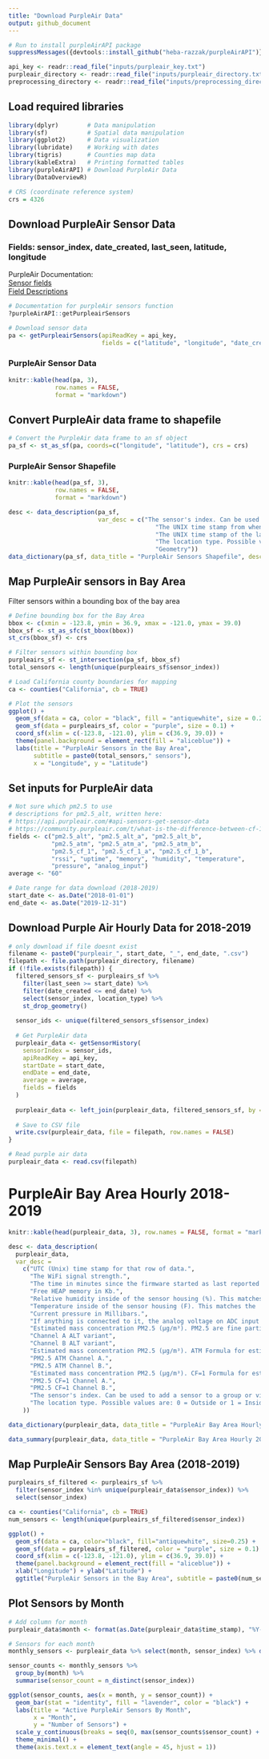 ```yaml
---
title: "Download PurpleAir Data"
output: github_document
---
```


```r
# Run to install purpleAirAPI package
suppressMessages({devtools::install_github("heba-razzak/purpleAirAPI")})
```

```r
api_key <- readr::read_file("inputs/purpleair_key.txt")
purpleair_directory <- readr::read_file("inputs/purpleair_directory.txt")
preprocessing_directory <- readr::read_file("inputs/preprocessing_directory.txt")
```

## Load required libraries

```r
library(dplyr)        # Data manipulation
library(sf)           # Spatial data manipulation
library(ggplot2)      # Data visualization
library(lubridate)    # Working with dates
library(tigris)       # Counties map data
library(kableExtra)   # Printing formatted tables
library(purpleAirAPI) # Download PurpleAir Data
library(DataOverviewR)
```

```r
# CRS (coordinate reference system)
crs = 4326
```

## Download PurpleAir Sensor Data
### Fields: sensor_index, date_created, last_seen, latitude, longitude

PurpleAir Documentation:\
[Sensor fields](https://api.purpleair.com/#api-sensors-get-sensor-data)\
[Field Descriptions](https://community.purpleair.com/t/api-history-fields-descriptions/4652)

```r
# Documentation for purpleAir sensors function
?purpleAirAPI::getPurpleairSensors
```

```r
# Download sensor data
pa <- getPurpleairSensors(apiReadKey = api_key, 
                          fields = c("latitude", "longitude", "date_created", "last_seen", "location_type")) %>% na.omit()
```

### PurpleAir Sensor Data
```r
knitr::kable(head(pa, 3),
             row.names = FALSE,
             format = "markdown")
```

## Convert PurpleAir data frame to shapefile

```r
# Convert the PurpleAir data frame to an sf object
pa_sf <- st_as_sf(pa, coords=c("longitude", "latitude"), crs = crs)
```

### PurpleAir Sensor Shapefile

```r
knitr::kable(head(pa_sf, 3),
             row.names = FALSE,
             format = "markdown")
```

```r
desc <- data_description(pa_sf, 
                         var_desc = c("The sensor's index. Can be used to add a sensor to a group or view its details.",
                                         "The UNIX time stamp from when the device was created.",
                                         "The UNIX time stamp of the last time the server received data from the device.",
                                         "The location type. Possible values are: 0 = Outside or 1 = Inside.",
                                         "Geometry"))
data_dictionary(pa_sf, data_title = "PurpleAir Sensors Shapefile", descriptions = desc, hide = c("top_n", "NA_Percentage"))
```

## Map PurpleAir sensors in Bay Area

Filter sensors within a bounding box of the bay area

```r
# Define bounding box for the Bay Area
bbox <- c(xmin = -123.8, ymin = 36.9, xmax = -121.0, ymax = 39.0)
bbox_sf <- st_as_sfc(st_bbox(bbox))
st_crs(bbox_sf) <- crs

# Filter sensors within bounding box
purpleairs_sf <- st_intersection(pa_sf, bbox_sf)
total_sensors <- length(unique(purpleairs_sf$sensor_index))

# Load California county boundaries for mapping
ca <- counties("California", cb = TRUE)

# Plot the sensors
ggplot() + 
  geom_sf(data = ca, color = "black", fill = "antiquewhite", size = 0.25) +
  geom_sf(data = purpleairs_sf, color = "purple", size = 0.1) +
  coord_sf(xlim = c(-123.8, -121.0), ylim = c(36.9, 39.0)) +
  theme(panel.background = element_rect(fill = "aliceblue")) + 
  labs(title = "PurpleAir Sensors in the Bay Area", 
       subtitle = paste0(total_sensors," sensors"),
       x = "Longitude", y = "Latitude")
```

## Set inputs for PurpleAir data

```r
# Not sure which pm2.5 to use 
# descriptions for pm2.5_alt, written here:
# https://api.purpleair.com/#api-sensors-get-sensor-data
# https://community.purpleair.com/t/what-is-the-difference-between-cf-1-atm-and-alt/6442
fields <- c("pm2.5_alt", "pm2.5_alt_a", "pm2.5_alt_b",
            "pm2.5_atm", "pm2.5_atm_a", "pm2.5_atm_b", 
            "pm2.5_cf_1", "pm2.5_cf_1_a", "pm2.5_cf_1_b",
            "rssi", "uptime", "memory", "humidity", "temperature",
            "pressure", "analog_input")
average <- "60"

# Date range for data download (2018-2019)
start_date <- as.Date("2018-01-01")
end_date <- as.Date("2019-12-31")
```

## Download Purple Air Hourly Data for 2018-2019

```r
# only download if file doesnt exist
filename <- paste0("purpleair_", start_date, "_", end_date, ".csv")
filepath <- file.path(purpleair_directory, filename)
if (!file.exists(filepath)) {
  filtered_sensors_sf <- purpleairs_sf %>% 
    filter(last_seen >= start_date) %>% 
    filter(date_created <= end_date) %>% 
    select(sensor_index, location_type) %>%
    st_drop_geometry()
  
  sensor_ids <- unique(filtered_sensors_sf$sensor_index)
  
  # Get PurpleAir data
  purpleair_data <- getSensorHistory(
    sensorIndex = sensor_ids,
    apiReadKey = api_key,
    startDate = start_date,
    endDate = end_date,
    average = average,
    fields = fields
  )
  
  purpleair_data <- left_join(purpleair_data, filtered_sensors_sf, by = "sensor_index")
  
  # Save to CSV file
  write.csv(purpleair_data, file = filepath, row.names = FALSE)
}
```

```r
# Read purple air data
purpleair_data <- read.csv(filepath)
```

# PurpleAir Bay Area Hourly 2018-2019

```r
knitr::kable(head(purpleair_data, 3), row.names = FALSE, format = "markdown")
```

```r
desc <- data_description(
  purpleair_data,
  var_desc = 
    c("UTC (Unix) time stamp for that row of data.",
      "The WiFi signal strength.",
      "The time in minutes since the firmware started as last reported by the sensor.",
      "Free HEAP memory in Kb.",
      "Relative humidity inside of the sensor housing (%). This matches the 'Raw Humidity' map layer and on average is 4% lower than ambient conditions. Null if not equipped.",
      "Temperature inside of the sensor housing (F). This matches the 'Raw Temperature' map layer and on average is 8°F higher than ambient conditions. Null if not equipped.",
      "Current pressure in Millibars.",
      "If anything is connected to it, the analog voltage on ADC input of the PurpleAir sensor control board.",
      "Estimated mass concentration PM2.5 (µg/m³). PM2.5 are fine particulates with a diameter of fewer than 2.5 microns. ALT Formula for estimation.",
      "Channel A ALT variant",
      "Channel B ALT variant",
      "Estimated mass concentration PM2.5 (µg/m³). ATM Formula for estimation.",
      "PM2.5 ATM Channel A.",
      "PM2.5 ATM Channel B.",
      "Estimated mass concentration PM2.5 (µg/m³). CF=1 Formula for estimation.",
      "PM2.5 CF=1 Channel A.",
      "PM2.5 CF=1 Channel B.",
      "The sensor's index. Can be used to add a sensor to a group or view its details.",
      "The location type. Possible values are: 0 = Outside or 1 = Inside."
    ))

data_dictionary(purpleair_data, data_title = "PurpleAir Bay Area Hourly 2018-2019", descriptions = desc, top_n = 3)
```

```r
data_summary(purpleair_data, data_title = "PurpleAir Bay Area Hourly 2018-2019", var_types = c(time_stamp = "date"))
```

## Map PurpleAir Sensors Bay Area (2018-2019)

```r
purpleairs_sf_filtered <- purpleairs_sf %>% 
  filter(sensor_index %in% unique(purpleair_data$sensor_index)) %>% 
  select(sensor_index)

ca <- counties("California", cb = TRUE)
num_sensors <- length(unique(purpleairs_sf_filtered$sensor_index))

ggplot() + 
  geom_sf(data = ca, color="black", fill="antiquewhite", size=0.25) +
  geom_sf(data = purpleairs_sf_filtered, color = "purple", size = 0.1) +
  coord_sf(xlim = c(-123.8, -121.0), ylim = c(36.9, 39.0)) +
  theme(panel.background = element_rect(fill = "aliceblue")) + 
  xlab("Longitude") + ylab("Latitude") +
  ggtitle("PurpleAir Sensors in the Bay Area", subtitle = paste0(num_sensors," sensors in 2018-2019"))
```

## Plot Sensors by Month

```r
# Add column for month
purpleair_data$month <- format(as.Date(purpleair_data$time_stamp), "%Y-%m")

# Sensors for each month
monthly_sensors <- purpleair_data %>% select(month, sensor_index) %>% distinct()

sensor_counts <- monthly_sensors %>%
  group_by(month) %>%
  summarise(sensor_count = n_distinct(sensor_index))

ggplot(sensor_counts, aes(x = month, y = sensor_count)) +
  geom_bar(stat = "identity", fill = "lavender", color = "black") +
  labs(title = "Active PurpleAir Sensors By Month",
       x = "Month",
       y = "Number of Sensors") +
  scale_y_continuous(breaks = seq(0, max(sensor_counts$sensor_count) + 100, by = 100)) +
  theme_minimal() +
  theme(axis.text.x = element_text(angle = 45, hjust = 1))
```
